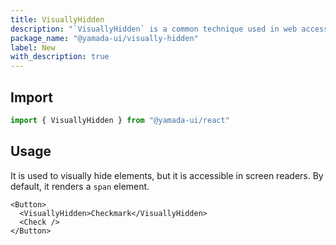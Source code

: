 ```yaml
---
title: VisuallyHidden
description: "`VisuallyHidden` is a common technique used in web accessibility to hide content from the visual client, but keep it readable for screen readers."
package_name: "@yamada-ui/visually-hidden"
label: New
with_description: true
---
```


## Import

```ts
import { VisuallyHidden } from "@yamada-ui/react"
```

## Usage

It is used to visually hide elements, but it is accessible in screen readers. By default, it renders a `span` element.

```tsx
<Button>
  <VisuallyHidden>Checkmark</VisuallyHidden>
  <Check />
</Button>
```
